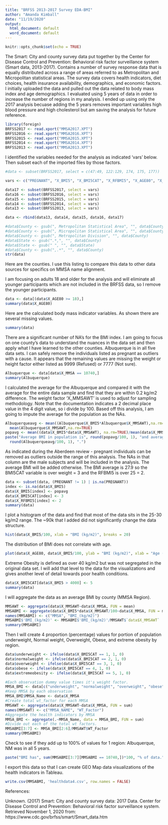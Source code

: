 ---
title: "BRFSS 2013-2017 Survey EDA-BMI"
author: "Amanda Kimball"
date: "11/19/2020"
output:
  html_document: default
  word_document: default
---

```{r setup, include=FALSE}
knitr::opts_chunk$set(echo = TRUE)
```

The Smart: City and county survey data put together by the Center for Disease Control and Prevention: Behavioral risk factor surveillance system (Smart data, 2013-2017). Contains a number of survey response data that is equally distributed across a range of areas referred to as Metropolitan and Micropolitan statistical areas. The survey data covers health indicators, diet choices, health insurance availability, demographics, and economic factors. I initially uploaded the data and pulled out the data related to body mass index and age demographics. I evaluated using 5 years of data in order to increase the number of regions in my analysis. I ended up using only the 2017 analysis becuase adding the 5 years removes important variables high blood pressure and high cholesterol but am saving the analysis for future reference.

```{r}
library(foreign)
BRFSS2017 <- read.xport("MMSA2017.XPT")
BRFSS2016 <- read.xport("MMSA2016.XPT")
BRFSS2015 <- read.xport("MMSA2015.XPT")
BRFSS2014 <- read.xport("MMSA2014.XPT")
BRFSS2013 <- read.xport("MMSA2013.XPT")
```

I identified the variables needed for the analysis as indicated 'vars' below. Then subset each of the imported files by those factors. 

```{r}
#data <- subset(BRFSS2017, select = c(47:49, 122:129, 174, 175, 177))

vars <- c("PREGNANT", "X_BMI5", "X_BMI5CAT", "X_RFBMI5", "X_AGE80", "X_MMSA", "X_MMSAWT", "MMSANAME") 

data17 <- subset(BRFSS2017, select = vars)
data16 <- subset(BRFSS2016, select = vars)
data15 <- subset(BRFSS2015, select = vars)
data14 <- subset(BRFSS2014, select = vars)
data13 <- subset(BRFSS2013, select = vars)

data <- rbind(data13, data14, data15, data16, data17)

#data$County <- gsub(", Metropolitan Statistical Area", "", data$County)
#data$County <- gsub(", Micropolitan Statistical Area", "", data$County)
#data$County <- gsub(", Metropolitan Division", "", data$County)
#data$State <- gsub(".*,", "", data$County)
#data$State <- gsub(" ", "", data$State)
#data$County <- gsub(",.*", "", data$County)
str(data)
```

Here are the counties. I use this listing to compare this data to other data sources for specifics on MMSA name alignment.


I am focusing on adults 18 and older for the analysis and will eliminate all younger participants which are not included in the BRFSS data, so I remove the younger participants.

```{r}
data <- data[(data$X_AGE80 >= 18),]
summary(data$X_AGE80)
```

Here are the calculated body mass indicator variables. As shown there are several missing values.

```{r}
summary(data)
```

There are a significant number of NA's for the BMI index. I am going to focus on one county's data to understand the nuances in the data set and then apply what I have learned to the other counties. Albuquerque is in all five data sets. I can safely remove the individuals listed as pregnant as outliers with a cause. It appears that the remaining values are missing the weight or height factor either listed as 9999 (Refused) or 7777 (Not sure).

```{r}
Albuquerque <- data[data$X_MMSA == 10740,]
summary(Albuquerque)
```

I calculated the average for the Albuquerque and compared it with the average for the entire data sample and find that they are within 0.2 kg/m2 difference. The weight factor 'X_MMSAWT' is used to adjust for sampling methodology. Note that the documentation indicates a 2 decimal place value in the 4 digit value, so i divide by 100. Based off this analysis, I am going to impute the average for the population as the NAs.
```{r}
Albuquerqueavg <- mean((Albuquerque$X_BMI5*Albuquerque$X_MMSAWT),na.rm=TRUE)/
  mean(Albuquerque$X_MMSAWT,na.rm=TRUE)
popavg <- mean((data$X_BMI5*data$X_MMSAWT), na.rm=TRUE)/mean(data$X_MMSAWT,na.rm=TRUE)
paste("Average BMI in population is", round(popavg/100, 1), "and average BMI for Albuquerque is",
  round(Albuquerqueavg/100, 1), ".")
```

As indicated during the Aberdeen review - pregnant individuals can be removed as outliers outside the range of this analysis. The NAs in that column are the male subjects and will be included in the analysis. The average BMI will be added otherwise. The BMI average is 27.9 so the BMI5CAT variable is over weight = 3 and the RFBMI5 is over 25 = 2. 

```{r}
data <- subset(data, (PREGNANT != 1) | is.na(PREGNANT))
index <- is.na(data$X_BMI5)
data$X_BMI5[index] <- popavg
data$X_BMI5CAT[index] <- 3
data$X_RFBMI5[index] <- 2
summary(data)
```

I plot a histogram of the data and find that most of the data sits in the 25-30 kg/m2 range. The ~90k that I added did not significantly change the data structure.

```{r}
hist(data$X_BMI5/100, xlab = "BMI (kg/m2)", breaks = 20)
```

The distribution of BMI does not correlate with age.

```{r}
plot(data$X_AGE80, data$X_BMI5/100, ylab = "BMI (kg/m2)", xlab = "Age (yrs)", lwd = 10, col = "grey60")
```

Extreme Obesity is defined as over 40 kg/m2 but was not segregated in the original data set. I will add that level to the data for the visualizations and gives another level of detail towards poor health conditions.

```{r}
data$X_BMI5CAT[data$X_BMI5 > 4000] <- 5
summary(data)
```

I will aggregate the data as an average BMI by county (MMSA Region).

```{r}
MMSAWT <- aggregate(data$X_MMSAWT~data$X_MMSA, FUN = mean)
MMSABMI <- aggregate(data$X_BMI5*data$X_MMSAWT/100~data$X_MMSA, FUN = mean)
names(MMSABMI) <- c("MMSA", "BMI_(kg/m2)")
MMSABMI$'BMI_(kg/m2)' <- MMSABMI$'BMI_(kg/m2)'/MMSAWT$`data$X_MMSAWT`
summary(MMSABMI)
```

Then I will create 4 proportion (percentage) values for portion of population underweight, Normal weight, Overweight, Obese, and extreme obesity by region.

```{r}
data$underweight <- ifelse(data$X_BMI5CAT == 1, 1, 0)
data$normalweight <- ifelse(data$X_BMI5CAT == 2, 1, 0)
data$overweight <- ifelse(data$X_BMI5CAT == 3, 1, 0)
data$obese <- ifelse(data$X_BMI5CAT == 4, 1, 0)
data$extremeobesity <- ifelse(data$X_BMI5CAT == 5, 1, 0)

#Each observation dummy value times it's weight factor.
MMSA_BMI <- data[c("underweight", "normalweight", "overweight", "obese", "extremeobesity")]*data$X_MMSAWT
#Keep MMSA by each observation
MMSA_BMI$MMSA_Name <- data$X_MMSA
#Create total wt_factor for each MMSA
MMSAWT <- aggregate(data$X_MMSAWT~data$X_MMSA, FUN = sum)
names(MMSAWT) <- c("MMSA_NAME", "WT_Factor")
#Aggregate the health indicators by MMSA
MMSA_BMI <- aggregate(.~MMSA_Name, data = MMSA_BMI, FUN = sum)
#Divide out each of the total wt factors.
MMSABMI[3:7] <- MMSA_BMI[2:6]/MMSAWT$WT_Factor
summary(MMSABMI)
```

Check to see if they add up to 100% of values for 1 region: Albuquerque, NM was in all 5 years.

```{r}
paste("BMI has", sum(MMSABMI[3:7][MMSABMI == 10740,])*100, "% of data.")
```

I export this data so that I can create GEO Map data visualizations of the health indicators in Tableau.

```{r}
write.csv(MMSABMI, 'healthdata4.csv', row.names = FALSE)
```

References: 

Unknown. (2017) Smart: City and county survey data: 2017 Data. Center for Disease Control and Prevention: Behavioral risk factor surveillance system. Retrieved November 1, 2020 from: https://www.cdc.gov/brfss/smart/Smart_data.htm